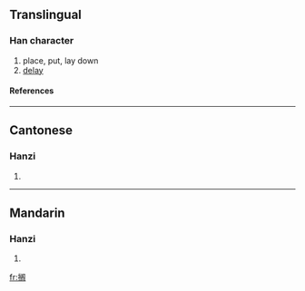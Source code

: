 {{see|擱}}

==Translingual==
===Han character===
{{Han char|rn=64|rad=手|as=09|sn=12|four=|canj=手中尸口 (QLSR)}}
# place, put, lay down
# [[delay]]
====References====
{{Han ref|kx=0445.341|hdz=31923.090|uh=6401|ud=25601}}
----
==Cantonese==
===Hanzi===
{{yue-hanzi|jyut=|y=gok3}}
# {{defn|Cantonese}}
----
==Mandarin==
===Hanzi===
{{cmn-hanzi|tra=擱|pin=[[gē]] (ge1)|wg=ko<sup>1</sup>}}
# {{defn|Mandarin}}

[[fr:搁]]